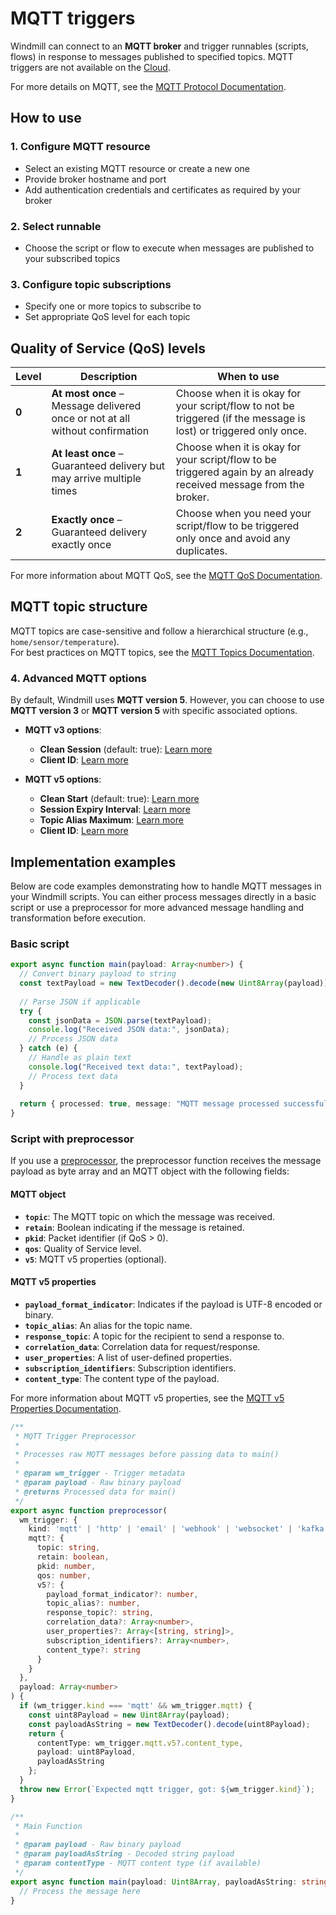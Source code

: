 
# MQTT triggers

Windmill can connect to an **MQTT broker** and trigger runnables (scripts, flows) in response to messages published to specified topics. MQTT triggers are not available on the [Cloud](/pricing).

For more details on MQTT, see the [MQTT Protocol Documentation](https://mqtt.org/mqtt-specification/).

## How to use

### 1. Configure MQTT resource
- Select an existing MQTT resource or create a new one
- Provide broker hostname and port
- Add authentication credentials and certificates as required by your broker

### 2. Select runnable
- Choose the script or flow to execute when messages are published to your subscribed topics

### 3. Configure topic subscriptions
- Specify one or more topics to subscribe to
- Set appropriate QoS level for each topic

## Quality of Service (QoS) levels

| Level | Description | When to use |
|-------|-------------|-------------|
| **0** | **At most once** – Message delivered once or not at all without confirmation | Choose when it is okay for your script/flow to not be triggered (if the message is lost) or triggered only once. |
| **1** | **At least once** – Guaranteed delivery but may arrive multiple times | Choose when it is okay for your script/flow to be triggered again by an already received message from the broker. |
| **2** | **Exactly once** – Guaranteed delivery exactly once | Choose when you need your script/flow to be triggered only once and avoid any duplicates. |

For more information about MQTT QoS, see the [MQTT QoS Documentation](https://www.hivemq.com/blog/mqtt-essentials-part-6-mqtt-quality-of-service-levels/).

## MQTT topic structure

MQTT topics are case-sensitive and follow a hierarchical structure (e.g., `home/sensor/temperature`).  
For best practices on MQTT topics, see the [MQTT Topics Documentation](https://www.hivemq.com/blog/mqtt-essentials-part-5-mqtt-topics-best-practices/).

### 4. Advanced MQTT options

By default, Windmill uses **MQTT version 5**. However, you can choose to use **MQTT version 3** or **MQTT version 5** with specific associated options. 

- **MQTT v3 options**:
  - **Clean Session** (default: true): [Learn more](https://www.emqx.com/en/blog/mqtt5-new-feature-clean-start-and-session-expiry-interval#clean-session-in-mqtt-3-1-1)
  - **Client ID**: [Learn more](https://public.dhe.ibm.com/software/dw/webservices/ws-mqtt/mqtt-v3r1.html)
  
- **MQTT v5 options**:
  - **Clean Start** (default: true): [Learn more](https://www.emqx.com/en/blog/mqtt5-new-feature-clean-start-and-session-expiry-interval#introduction-to-clean-start)
  - **Session Expiry Interval**: [Learn more](https://www.emqx.com/en/blog/mqtt5-new-feature-clean-start-and-session-expiry-interval#introduction-to-session-expiry-interval)
  - **Topic Alias Maximum**: [Learn more](https://docs.oasis-open.org/mqtt/mqtt/v5.0/os/mqtt-v5.0-os.html#_Toc3901051)
  - **Client ID**: [Learn more](https://docs.oasis-open.org/mqtt/mqtt/v5.0/os/mqtt-v5.0-os.html#_Toc3901059)

## Implementation examples

Below are code examples demonstrating how to handle MQTT messages in your Windmill scripts. You can either process messages directly in a basic script or use a preprocessor for more advanced message handling and transformation before execution.

### Basic script

```typescript
export async function main(payload: Array<number>) {
  // Convert binary payload to string
  const textPayload = new TextDecoder().decode(new Uint8Array(payload));
  
  // Parse JSON if applicable
  try {
    const jsonData = JSON.parse(textPayload);
    console.log("Received JSON data:", jsonData);
    // Process JSON data
  } catch (e) {
    // Handle as plain text
    console.log("Received text data:", textPayload);
    // Process text data
  }
  
  return { processed: true, message: "MQTT message processed successfully" };
}
```

### Script with preprocessor

If you use a [preprocessor](../43_preprocessors/index.mdx), the preprocessor function receives the message payload as byte array and an MQTT object with the following fields:

#### MQTT object

- **`topic`**: The MQTT topic on which the message was received.
- **`retain`**: Boolean indicating if the message is retained.
- **`pkid`**: Packet identifier (if QoS > 0).
- **`qos`**: Quality of Service level.
- **`v5`**: MQTT v5 properties (optional).

#### MQTT v5 properties

- **`payload_format_indicator`**: Indicates if the payload is UTF-8 encoded or binary.
- **`topic_alias`**: An alias for the topic name.
- **`response_topic`**: A topic for the recipient to send a response to.
- **`correlation_data`**: Correlation data for request/response.
- **`user_properties`**: A list of user-defined properties.
- **`subscription_identifiers`**: Subscription identifiers.
- **`content_type`**: The content type of the payload.

For more information about MQTT v5 properties, see the [MQTT v5 Properties Documentation](https://docs.oasis-open.org/mqtt/mqtt/v5.0/os/mqtt-v5.0-os.html#_Toc3901109).

```typescript
/**
 * MQTT Trigger Preprocessor
 * 
 * Processes raw MQTT messages before passing data to main()
 * 
 * @param wm_trigger - Trigger metadata
 * @param payload - Raw binary payload
 * @returns Processed data for main()
 */
export async function preprocessor(
  wm_trigger: {
    kind: 'mqtt' | 'http' | 'email' | 'webhook' | 'websocket' | 'kafka' | 'nats' | 'postgres' | 'sqs',
    mqtt?: {
      topic: string,
      retain: boolean,
      pkid: number,
      qos: number,
      v5?: {
        payload_format_indicator?: number,
        topic_alias?: number,
        response_topic?: string,
        correlation_data?: Array<number>,
        user_properties?: Array<[string, string]>,
        subscription_identifiers?: Array<number>,
        content_type?: string
      }
    }
  },
  payload: Array<number>
) {
  if (wm_trigger.kind === 'mqtt' && wm_trigger.mqtt) {
    const uint8Payload = new Uint8Array(payload);
    const payloadAsString = new TextDecoder().decode(uint8Payload);
    return {
      contentType: wm_trigger.mqtt.v5?.content_type,
      payload: uint8Payload,
      payloadAsString
    };
  }
  throw new Error(`Expected mqtt trigger, got: ${wm_trigger.kind}`);
}

/**
 * Main Function
 * 
 * @param payload - Raw binary payload
 * @param payloadAsString - Decoded string payload
 * @param contentType - MQTT content type (if available)
 */
export async function main(payload: Uint8Array, payloadAsString: string, contentType?: string) {
  // Process the message here
}
```
